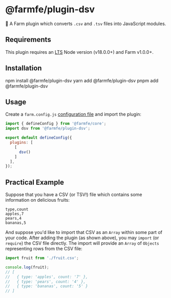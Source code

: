 
# @farmfe/plugin-dsv

🍣 A Farm plugin which converts `.csv` and `.tsv` files into JavaScript modules.

## Requirements

This plugin requires an [LTS](https://github.com/nodejs/Release) Node version (v18.0.0+) and Farm v1.0.0+.

## Installation

<Tabs>
  <TabItem value="npm" label="npm">
    <CodeBlock>npm install @farmfe/plugin-dsv</CodeBlock>
  </TabItem>
  <TabItem value="yarn" label="yarn">
    <CodeBlock>yarn add @farmfe/plugin-dsv</CodeBlock>
  </TabItem>
  <TabItem value="pnpm" label="pnpm">
    <CodeBlock>pnpm add @farmfe/plugin-dsv</CodeBlock>
  </TabItem>
</Tabs>

## Usage

Create a `farm.config.js` [configuration file](https://www.farmfe.org/docs/config/configuring-farm) and import the plugin:

```js
import { defineConfig } from '@farmfe/core';
import dsv from '@farmfe/plugin-dsv';

export default defineConfig({
  plugins: [
    [
      dsv()
    ]
  ],
});
```

## Practical Example

Suppose that you have a CSV (or TSV!) file which contains some information on delicious fruits:

```csv
type,count
apples,7
pears,4
bananas,5
```

And suppose you'd like to import that CSV as an `Array` within some part of your code. After adding the plugin (as shown above), you may `import` (or `require`) the CSV file directly. The import will provide an `Array` of `Objects` representing rows from the CSV file:

```js
import fruit from './fruit.csv';

console.log(fruit);
// [
//   { type: 'apples', count: '7' },
//   { type: 'pears', count: '4' },
//   { type: 'bananas', count: '5' }
// ]
```
